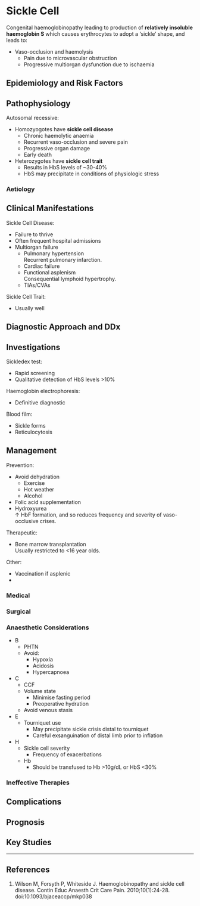 # Sickle Cell


Congenital haemoglobinopathy leading to production of **relatively insoluble haemoglobin S** which causes erythrocytes to adopt a 'sickle' shape, and leads to:

* Vaso-occlusion and haemolysis
	* Pain due to microvascular obstruction
	* Progressive multiorgan dysfunction due to ischaemia

## Epidemiology and Risk Factors

## Pathophysiology

Autosomal recessive:

* Homozyogotes have **sickle cell disease**
	* Chronic haemolytic anaemia
	* Recurrent vaso-occlusion and severe pain
	* Progressive organ damage
	* Early death
* Heterozygotes have **sickle cell trait**
	* Results in HbS levels of ~30-40%
	* HbS may precipitate in conditions of physiologic stress


### Aetiology

## Clinical Manifestations

Sickle Cell Disease:

* Failure to thrive
* Often frequent hospital admissions
* Multiorgan failure
	* Pulmonary hypertension  
	Recurrent pulmonary infarction.
	* Cardiac failure
	* Functional asplenism  
	Consequential lymphoid hypertrophy.
	* TIAs/CVAs


Sickle Cell Trait:

* Usually well

## Diagnostic Approach and DDx

## Investigations

Sickledex test:

* Rapid screening
* Qualitative detection of HbS levels >10%

Haemoglobin electrophoresis:

* Definitive diagnostic 

Blood film:

* Sickle forms
* Reticulocytosis

## Management

Prevention:

* Avoid dehydration
	* Exercise
	* Hot weather
	* Alcohol
* Folic acid supplementation
* Hydroxyurea  
↑ HbF formation, and so reduces frequency and severity of vaso-occlusive crises.


Therapeutic:

* Bone marrow transplantation  
Usually restricted to <16 year olds.

Other:

* Vaccination if asplenic
*

### Medical

### Surgical

### Anaesthetic Considerations

* B
	* PHTN
	* Avoid:
		* Hypoxia
		* Acidosis
		* Hypercapnoea
* C
	* CCF
	* Volume state
		* Minimise fasting period
		* Preoperative hydration
	* Avoid venous stasis
* E
	* Tourniquet use
		* May precipitate sickle crisis distal to tourniquet  
		* Careful exsanguination of distal limb prior to inflation
* H
	* Sickle cell severity
		* Frequency of exacerbations
	* Hb
		* Should be transfused to Hb >10g/dL or HbS <30%



### Ineffective Therapies

## Complications

## Prognosis

## Key Studies


---

## References

1. Wilson M, Forsyth P, Whiteside J. Haemoglobinopathy and sickle cell disease. Contin Educ Anaesth Crit Care Pain. 2010;10(1):24-28. doi:10.1093/bjaceaccp/mkp038

